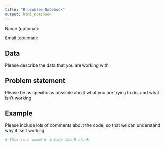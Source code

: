 ```yaml
---
title: "R problem Notebook"
output: html_notebook
---
```


Name (optional):

Email (optional):

## Data
Please describe the data that you are working with


## Problem statement
Please be as specific as possible about what you are trying to do,
and what isn't working


## Example
Please include lots of comments about the code, so that we can understand why
it isn't working
```r
# This is a comment inside the R chunk

```



